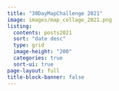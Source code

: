 ```yaml
---
title: "30DayMapChallenge 2021"
image: images/map_collage_2021.png
listing: 
  contents: posts2021
  sort: "date desc"
  type: grid
  image-height: "200"
  categories: true
  sort-ui: true
page-layout: full
title-block-banner: false
---
```


